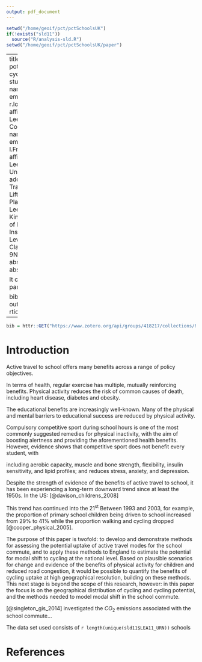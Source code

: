 ```yaml
---
output: pdf_document
---
```



```r
setwd("/home/geoif/pct/pctSchoolsUK")
if(!exists("sld11"))
  source("R/analysis-sld.R")
setwd("/home/geoif/pct/pctSchoolsUK/paper")
```


---
title: 'Assessing the potential for uptake of cycling to school: a case study of England'
author:
  - name: Robin Lovelace
    email: r.lovelace@leeds.ac.uk 
    affiliation: University of Leeds
    footnote: Corresponding Author
  - name: Ilan Fridman-Rojas
    email: I.FridmanRojas@leeds.ac.uk
    affiliation: University of Leeds
address:
  - code: University of Leeds
    address: Institute for Transport Studies (ITS), Lifton Villas, 1-3 Lifton Place, University of Leeds, Leeds, LS2 9JT, United Kingdom 
  - code: University of Leeds
    address: Leeds Institute for Data Analytics, Level 11, Worsley Building Clarendon Way Leeds LS2 9NL, United Kingdom 
abstract: |
  This is the abstract.

  It consists of two paragraphs.

bibliography: refs.bib
output: rticles::elsevier_article
---

```r
bib = httr::GET("https://www.zotero.org/api/groups/418217/collections/RZSVFK8G/items/top?limit=100&format=bibtex&v=1", httr::write_disk("refs.bib", overwrite = T))
```




# Introduction

Active travel to school offers many benefits across a range of policy objectives.

In terms of health, regular exercise has multiple, mutually reinforcing benefits. Physical activity reduces the risk of common causes of death, including heart disease, diabetes and obesity.

The educational benefits are increasingly well-known. Many of the physical and mental barriers to educational success are reduced by physical activity. 

Compulsory competitive sport during school hours is one of the most commonly suggested remedies for physical inactivity, with the aim of boosting alertness and providing the aforementioned health benefits. However, evidence shows that competitive sport does not benefit every student, with 

including aerobic capacity, muscle and bone strength, flexibility, insulin sensitivity, and lipid profiles; and reduces stress, anxiety, and depression.

Despite the strength of evidence of the benefits of active travel to school, it has been experiencing a long-term downward trend since at least the 1950s. 
<!-- todo: add something on long-term trend -->
In the US: [@davison_childrens_2008]

This trend has continued into the 21^st^ Between 1993 and 2003, for example, the proportion of primary school children being driven to school increased from 29% to 41% while the proportion walking and cycling dropped [@cooper_physical_2005].

The purpose of this paper is twofold: to develop and demonstrate methods for assessing the potential uptake of active travel modes for the school commute, and to apply these methods to England to estimate the potential for modal shift to cycling at the national level. Based on plausible scenarios for change and evidence of the benefits of physical activity for children and reduced road congestion, it would be possible to quantify the benefits of cycling uptake at high geographical resolution, building on these methods. This next stage is beyond the scope of this research, however: in this paper the focus is on the geographical distribution of cycling and cycling potential, and the methods needed to model modal shift in the school commute. 

[@singleton_gis_2014] investigated the $CO_2$ emissions associated with the school commute...

The data set used consists of `r length(unique(sld11$LEA11_URN))` schools

References {#references .unnumbered}
==========
